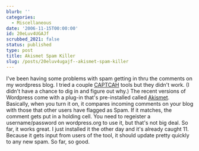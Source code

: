 ```yaml
---
blurb: ''
categories:
  - Miscellaneous
date: '2006-11-15T00:00:00'
id: 20eLuv4UGAJf
scrubbed_2021: false
status: published
type: post
title: Akismet Spam Killer
slug: /posts/20eluv4ugajf--akismet-spam-killer
---
```


I've been having some problems with spam getting in thru the
comments on my wordpress blog. I tried a couple
[CAPTCAH](http://en.wikipedia.org/wiki/Captcha) tools but they
didn't work. (I didn't have a chance to dig in and figure out why.)
The recent versions of Wordpress come with a plug-in that's
pre-installed called [Akismet](http://akismet.com/). Basically,
when you turn it on, it compares incoming comments on your blog
with those that other users have flagged as Spam. If it matches,
the comment gets put in a holding cell. You need to regeister a
username/password on wordpress.org to use it, but that's not big
deal. So far, it works great. I just installed it the other day and
it's already caught 11. Because it gets input from users of the
tool, it should update pretty quickly to any new spam. So far, so
good.
